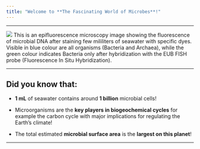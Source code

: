 ```yaml
---
title: "Welcome to **The Fascinating World of Microbes**!"
---
```


---

![](Picture1.png)
This is an epifluorescence microscopy image showing the fluorescence of microbial DNA after staining few mililiters of seawater with specific dyes. Visible in blue colour are all organisms (Bacteria and Archaea), while the green colour indicates Bacteria only after hybridization with the EUB FISH probe (Fluorescence In Situ Hybridization).

---

## **Did you know that:**

- **1 mL** of seawater contains around **1 billion** microbial cells!

- Microorganisms are the **key players in biogeochemical cycles** for example the carbon cycle with major implications for regulating the Earth's climate!

- The total estimated **microbial surface area** is the **largest on this planet**!

---

